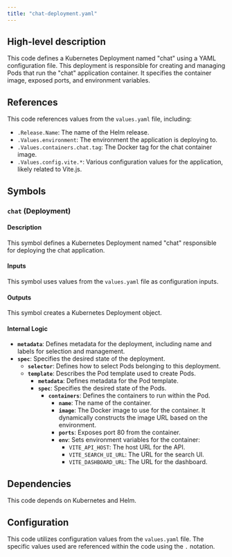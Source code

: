 ```yaml
---
title: "chat-deployment.yaml"
---
```


## High-level description
This code defines a Kubernetes Deployment named "chat" using a YAML configuration file. This deployment is responsible for creating and managing Pods that run the "chat" application container. It specifies the container image, exposed ports, and environment variables.

## References
This code references values from the `values.yaml` file, including:
- `.Release.Name`: The name of the Helm release.
- `.Values.environment`: The environment the application is deploying to.
- `.Values.containers.chat.tag`: The Docker tag for the chat container image.
- `.Values.config.vite.*`: Various configuration values for the application, likely related to Vite.js.

## Symbols
### `chat` (Deployment)
#### Description
This symbol defines a Kubernetes Deployment named "chat" responsible for deploying the chat application.

#### Inputs
This symbol uses values from the `values.yaml` file as configuration inputs.

#### Outputs
This symbol creates a Kubernetes Deployment object.

#### Internal Logic
- **`metadata`**: Defines metadata for the deployment, including name and labels for selection and management.
- **`spec`**: Specifies the desired state of the deployment.
    - **`selector`**: Defines how to select Pods belonging to this deployment.
    - **`template`**: Describes the Pod template used to create Pods.
        - **`metadata`**: Defines metadata for the Pod template.
        - **`spec`**: Specifies the desired state of the Pods.
            - **`containers`**: Defines the containers to run within the Pod.
                - **`name`**: The name of the container.
                - **`image`**: The Docker image to use for the container. It dynamically constructs the image URL based on the environment.
                - **`ports`**: Exposes port 80 from the container.
                - **`env`**: Sets environment variables for the container:
                    - `VITE_API_HOST`: The host URL for the API.
                    - `VITE_SEARCH_UI_URL`: The URL for the search UI.
                    - `VITE_DASHBOARD_URL`: The URL for the dashboard.

## Dependencies
This code depends on Kubernetes and Helm.

## Configuration
This code utilizes configuration values from the `values.yaml` file. The specific values used are referenced within the code using the `.` notation.

